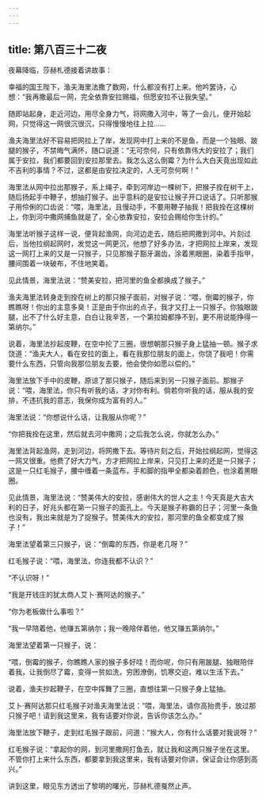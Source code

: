 ```yaml
---
---
---
```

title: 第八百三十二夜
---






夜幕降临，莎赫札德接着讲故事：





幸福的国王陛下，渔夫海里法撒了数网，什么都没有打上来。他吟罢诗，心想：“我再撒最后一网，完全依靠安拉赐福，但愿安拉不让我失望。”

随即站起身，走近河边，用尽全身力气，将网撒入河中，等了一会儿，便开始起网，只觉得这一网很沉很沉，只得慢慢地往上拉……

渔夫海里法好不容易把网拉上了岸，发现网中打上来的不是鱼，而是一个独眼、跛腿的猴子，不禁晦气满怀，随口说道：“无可奈何，只有依靠伟大的安拉了；我们属于安拉，我们都要回到安拉那里去。我怎么这么倒霉？为什么大白天竟出现如此不吉利的事情？不过，这都是由安拉决定的，人无可奈何啊！”

海里法从网中拉出那猴子，系上绳子，牵到河岸边一棵树下，把猴子拴在树干上，随后扬起手中鞭子，想抽打猴子。出乎意料的是安拉让猴子开口说话了。只听那猴子用伶俐的口齿说：“喂，海里法，且慢动手，不要用鞭子抽我！把我拴在这棵树上，你到河中撒网捕鱼就是了，全心依靠安拉，安拉会赐给你生计的。”

海里法听猴子这样一说，便背起渔网，向河边走去，随后把网撒到河中。片刻过后，当他拉纲起网时，发觉这一网更沉，他想了好多办法，才把网拉上岸来，发现这一网打上来的又是一只猴子，只见那猴子豁牙漏齿，涂着黑眼圈，染着手指甲，腰间围着一块破布，不住地笑着。

见此情景，海里法说：“赞美安拉，把河里的鱼全都换成了猴子。”

渔夫海里法转身走到拴在树上的那只猴子面前，对猴子说：“喂，倒霉的猴子，你瞧瞧呀！你出的主意多臭！正是由于你出的点子，我才又打上一只猴子。你独眼跛腿，出不了什么好主意，白白让我辛苦，一个第拉姆都挣不到，更不用说能挣得一第纳尔。”

说着，海里法抄起皮鞭，在空中抡了三圈，很想朝那只猴子身上猛抽一顿。猴子求饶道：“渔夫大人，看在安拉的面上，看在我那位朋友的面上，你饶了我吧！你需要什么东西，只管向我那位朋友去要，他会使你如愿以偿的。”

海里法放下手中的皮鞭，原谅了那只猴子，随后来到另一只猴子面前。那猴子说：“喂，海里法，你只有听我的话，才对你有利。倘若你听我的话，服从我的安排，不违抗我的意志，我保你成为富有的人。”

海里法说：“你想说什么话，让我服从你呢？”

“你把我拴在这里，然后就去河中撒网；之后我怎么说，你就怎么办。”

海里法背起渔网，走到河边，将网撒下去。等待片刻之后，开始拉纲起网，觉得这一网又很重。他费了好大力气，方才把网拉上岸来，只见打上来的还是一只猴子；这是一只红毛猴子，腰中缠着一条蓝布，手和脚的指甲全都染着颜色，也涂着黑眼圈。

见此情景，海里法说：“赞美伟大的安拉，感谢伟大的世人之主！今天真是大吉大利的日子，好兆头都在第一只猴子的面孔上。今天是猴子称霸的日子；河里一条鱼也没有，我出来就是为了捉猴子。赞美伟大的安拉，那河里的鱼全都变成了猴子！”

海里法望着第三只猴子，说：“倒霉的东西，你是老几呀？”

红毛猴子说：“喂，海里法，你连我都不认识？”

“不认识呀！”

“我是开钱庄的犹太商人艾卜·赛阿达的猴子。”

“你为老板做什么事啦？”

“我一早陪着他，他赚五第纳尔；我一晚陪伴着他，他又赚五第纳尔。”

海里法望着第一只猴子，说：

“喂，倒霉的猴子，你瞧瞧人家的猴子多好哇！而你呢，你只有用跛腿、独眼陪伴着我，让我倒尽了霉，变得一贫如洗，穷困潦倒，饥寒交迫，难以生活下去。”

说着，渔夫抄起鞭子，在空中挥舞了三圈，直想往第一只猴子身上猛抽。

艾卜·赛阿达那只红毛猴子对渔夫海里法说：“喂，海里法，请你高抬贵手，放过那只猴子吧！请到我这里来，我有话要对你说，告诉你该怎么办。”

海里法放下鞭子，走到红毛猴子跟前，问道：“猴大人，你有什么话要对我说呀？”

红毛猴子说：“拿起你的网，到河里撒网打鱼去，就让我和这两只猴子坐在这里。不管你打上来什么东西，都要拿到我这里来，我有话要对你讲，保证会让你感到高兴。”





讲到这里，眼见东方透出了黎明的曙光，莎赫札德戛然止声。